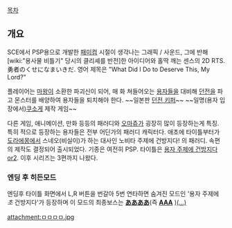 [[목차]]
== 개요 ==
SCE에서 PSP용으로 개발한 [[패미컴]] 시절이 생각나는 그래픽 / 사운드, 그에 반해 [wiki:"용사물 비틀기" 당시의 클리셰를 반전]한 아이디어와 홀딱 깨는 센스의 2D RTS. 勇者のくせになまいきだ. 영어 제목은 "What Did I Do to Deserve This, My Lord?"

플레이어는 [[마왕]]이 소환한 파괴신이 되어, 매 화 쳐들어오는 [[용자]]들을 대비해 [[던전]]을 파고 몬스터를 배양하여 용자들을 퇴치해야 한다. ~~일본판 [[던전 키퍼]]~~ ~~일명(용자 입장에서)[[쿠소게]] 제작 게임~~

다른 게임, 애니메이션, 만화 등등의 패러디와 [[오마쥬]]가 굉장히 많이 등장하는게 특징. 특히 적으로 등장하는 용자들은 전부 어딘가의 패러디 캐릭터다. 애초에 타이틀부터가 [[도라에몽]]에서 스네오(비실이)가 하는 대사인 노비타 주제에 건방지다! 의 패러디. 속편의 제작도 결정되어 출시되었다. 기종은 여전히 PSP. 타이틀은 [[용자 주제에 건방지다 or2]].
이후 시리즈는 3편까지 나왔다.

=== 엔딩 후 히든모드 ===
엔딩후 타이틀 화면에서 L,R 버튼을 번갈아 5번 연타하면 숨겨진 모드인 '용자 주제에 ''초'' 건방지다'가 등장하며  이 모드의 최종보스는 '''[[ああああ]]'''(즉 '''[[AAA]]''' )[[(...)]]

attachment:ㅁㅁㅁㅁ.jpg
